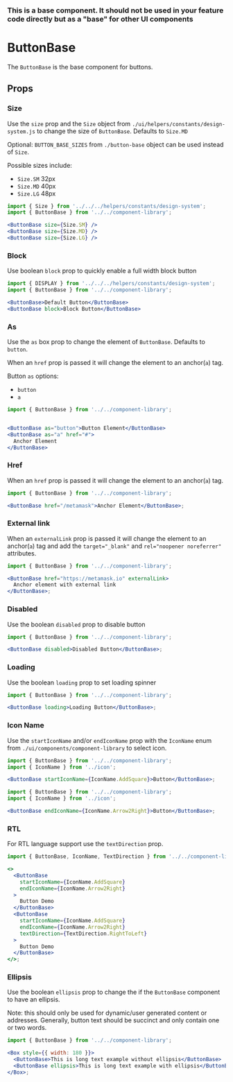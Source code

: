 
### This is a base component. It should not be used in your feature code directly but as a "base" for other UI components

# ButtonBase

The `ButtonBase` is the base component for buttons.

<Canvas>
  <Story id="components-componentlibrary-buttonbase--default-story" />
</Canvas>

## Props

<ArgsTable of={ButtonBase} />

### Size

Use the `size` prop and the `Size` object from `./ui/helpers/constants/design-system.js`
to change the size of `ButtonBase`. Defaults to `Size.MD`

Optional: `BUTTON_BASE_SIZES` from `./button-base` object can be used instead of `Size`.

Possible sizes include:

- `Size.SM` 32px
- `Size.MD` 40px
- `Size.LG` 48px

<Canvas>
  <Story id="components-componentlibrary-buttonbase--size-story" />
</Canvas>

```jsx
import { Size } from '../../../helpers/constants/design-system';
import { ButtonBase } from '../../component-library';

<ButtonBase size={Size.SM} />
<ButtonBase size={Size.MD} />
<ButtonBase size={Size.LG} />
```

### Block

Use boolean `block` prop to quickly enable a full width block button

<Canvas>
  <Story id="components-componentlibrary-buttonbase--block" />
</Canvas>

```jsx
import { DISPLAY } from '../../../helpers/constants/design-system';
import { ButtonBase } from '../../component-library';

<ButtonBase>Default Button</ButtonBase>
<ButtonBase block>Block Button</ButtonBase>
```

### As

Use the `as` box prop to change the element of `ButtonBase`. Defaults to `button`.

When an `href` prop is passed it will change the element to an anchor(`a`) tag.

Button `as` options:

- `button`
- `a`

<Canvas>
  <Story id="components-componentlibrary-buttonbase--as" />
</Canvas>

```jsx
import { ButtonBase } from '../../component-library';


<ButtonBase as="button">Button Element</ButtonBase>
<ButtonBase as="a" href="#">
  Anchor Element
</ButtonBase>
```

### Href

When an `href` prop is passed it will change the element to an anchor(`a`) tag.

<Canvas>
  <Story id="components-componentlibrary-buttonbase--href" />
</Canvas>

```jsx
import { ButtonBase } from '../../component-library';

<ButtonBase href="/metamask">Anchor Element</ButtonBase>;
```

### External link

When an `externalLink` prop is passed it will change the element to an anchor(`a`) tag and add the `target="_blank"` and `rel="noopener noreferrer"` attributes.

<Canvas>
  <Story id="components-componentlibrary-buttonbase--external-link" />
</Canvas>

```jsx
import { ButtonBase } from '../../component-library';

<ButtonBase href="https://metamask.io" externalLink>
  Anchor element with external link
</ButtonBase>;
```

### Disabled

Use the boolean `disabled` prop to disable button

<Canvas>
  <Story id="components-componentlibrary-buttonbase--disabled" />
</Canvas>

```jsx
import { ButtonBase } from '../../component-library';

<ButtonBase disabled>Disabled Button</ButtonBase>;
```

### Loading

Use the boolean `loading` prop to set loading spinner

<Canvas>
  <Story id="components-componentlibrary-buttonbase--loading" />
</Canvas>

```jsx
import { ButtonBase } from '../../component-library';

<ButtonBase loading>Loading Button</ButtonBase>;
```

### Icon Name

Use the `startIconName` and/or `endIconName` prop with the `IconName` enum from `./ui/components/component-library` to select icon.

<Canvas>
  <Story id="components-componentlibrary-buttonbase--start-icon-name" />
</Canvas>

```jsx
import { ButtonBase } from '../../component-library';
import { IconName } from '../icon';

<ButtonBase startIconName={IconName.AddSquare}>Button</ButtonBase>;
```

<Canvas>
  <Story id="components-componentlibrary-buttonbase--end-icon-name" />
</Canvas>

```jsx
import { ButtonBase } from '../../component-library';
import { IconName } from '../icon';

<ButtonBase endIconName={IconName.Arrow2Right}>Button</ButtonBase>;
```

### RTL

For RTL language support use the `textDirection` prop.

<Canvas>
  <Story id="components-componentlibrary-buttonbase--rtl" />
</Canvas>

```jsx
import { ButtonBase, IconName, TextDirection } from '../../component-library';

<>
  <ButtonBase
    startIconName={IconName.AddSquare}
    endIconName={IconName.Arrow2Right}
  >
    Button Demo
  </ButtonBase>
  <ButtonBase
    startIconName={IconName.AddSquare}
    endIconName={IconName.Arrow2Right}
    textDirection={TextDirection.RightToLeft}
  >
    Button Demo
  </ButtonBase>
</>;
```

### Ellipsis

Use the boolean `ellipsis` prop to change the if the `ButtonBase` component to have an ellipsis.

Note: this should only be used for dynamic/user generated content or addresses. Generally, button text should be succinct and only contain one or two words.

<Canvas>
  <Story id="components-componentlibrary-buttonbase--ellipsis" />
</Canvas>

```jsx
import { ButtonBase } from '../../component-library';

<Box style={{ width: 180 }}>
  <ButtonBase>This is long text example without ellipsis</ButtonBase>
  <ButtonBase ellipsis>This is long text example with ellipsis</ButtonBase>
</Box>;
```
